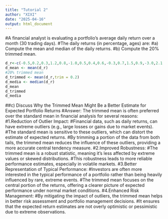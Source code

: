 ```yaml
---
title: "Tutorial 2"
author: "XIXI"
date: "2025-04-16"
output: html_document
---
```

#A financial analyst is evaluating a portfolio’s average daily return over a month (30 trading days).
#The daily returns (in percentage, ages) are:
#a) Compute the mean and median of the daily returns.
#b) Compute the 20% trimmed mean.

```r
d_r<-c(-0.5,0.2,0.3,1.2,0.8,-1.0,0.5,0.4,0.6,-0.3,0.7,1.5,0.9,-3.0,2.1,-0.2,0.5,0.4,0.6,-0.4,0.2,1.1,-0.8,3.5,-2.5,2.0,0.9,1.0,1.3,-5.0)
d_mean <- mean(d_r)
#20% trimmed mean
d_trimmed <- mean(d_r,trim = 0.2)
d_media <- median(d_r)
d_mean
d_trimmed
d_media
```
##c) Discuss Why the Trimmed Mean Might Be a Better Estimate for Expected Portfolio Returns
#Answer: The trimmed mean is often preferred over the standard mean in financial analysis for several reasons:
#1.Reduction of Outlier Impact:
#Financial data, such as daily returns, can have extreme outliers (e.g., large losses or gains due to market events).
#The standard mean is sensitive to these outliers, which can distort the estimate of expected returns.
#By trimming a portion of the data from both tails, the trimmed mean reduces the influence of these outliers, providing a more accurate central tendency measure.
#2.Improved Robustness:
#The trimmed mean is a robust statistic, meaning it's less affected by extreme values or skewed distributions.
#This robustness leads to more reliable performance estimates, especially in volatile markets.
#3.Better Representation of Typical Performance:
#Investors are often more interested in the typical performance of a portfolio rather than being heavily influenced by rare, extreme events.
#The trimmed mean focuses on the central portion of the returns, offering a clearer picture of expected performance under normal market conditions.
#4.Enhanced Risk Management:
#By mitigating the impact of outliers, the trimmed mean helps in better risk assessment and portfolio management decisions.
#It ensures that the expected return estimates are not overly optimistic or pessimistic due to extreme observations.

